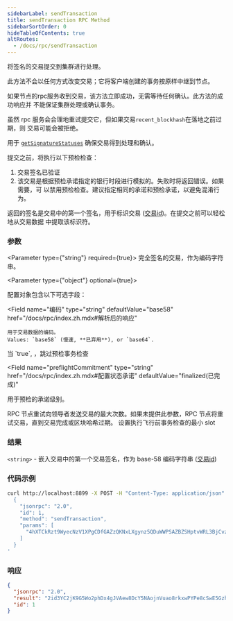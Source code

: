 ```yaml
---
sidebarLabel: sendTransaction
title: sendTransaction RPC Method
sidebarSortOrder: 0
hideTableOfContents: true
altRoutes:
  - /docs/rpc/sendTransaction
---
```


将签名的交易提交到集群进行处理。

此方法不会以任何方式改变交易；它将客户端创建的事务按原样中继到节点。

如果节点的rpc服务收到交易，该方法立即成功，无需等待任何确认。此方法的成功响应并
不能保证集群处理或确认事务。

虽然 rpc 服务会合理地重试提交它，但如果交易`recent_blockhash`在落地之前过期，则
交易可能会被拒绝。

用于 [`getSignatureStatuses`](#getsignaturestatuses) 确保交易得到处理和确认。

提交之前，将执行以下预检检查：

1. 交易签名已验证
2. 该交易是根据预检承诺指定的银行时段进行模拟的。失败时将返回错误。如果需要，可
   以禁用预检检查。建议指定相同的承诺和预检承诺，以避免混淆行为。

返回的签名是交易中的第一个签名，用于标识交易
([交易id](/docs/terminology.md#transaction-id))。在提交之前可以轻松地从交易数据
中提取该标识符。

<DocSideBySide>

<DocLeftSide>

### 参数

<Parameter type={"string"} required={true}>
  完全签名的交易，作为编码字符串。
</Parameter>

<Parameter type={"object"} optional={true}>

配置对象包含以下可选字段：

  <Field
  name="编码"
  type="string"
  defaultValue="base58"
  href="/docs/rpc/index.zh.mdx#解析后的响应"
>

    用于交易数据的编码。
    Values: `base58` (慢速, **已弃用**), or `base64`.

</Field>

<Field name="skipPreflight" type="bool" defaultValue="false">
  当 `true`, ，跳过预检事务检查
</Field>

<Field
  name="preflightCommitment"
  type="string"
  href="/docs/rpc/index.zh.mdx#配置状态承诺"
  defaultValue="finalized(已完成)"
>
  用于预检的承诺级别。
</Field>

<Field name="maxRetries" type="usize">
  RPC 节点重试向领导者发送交易的最大次数。如果未提供此参数，RPC
  节点将重试交易，直到交易完成或区块哈希过期。
</Field>

<Field name="minContextSlot" type="number">
  设置执行飞行前事务检查的最小 slot
</Field>

</Parameter>

### 结果

`<string>` - 嵌入交易中的第一个交易签名，作为 base-58 编码字符串
([交易id](/docs/terminology.md#transaction-id))

</DocLeftSide>

<DocRightSide>

### 代码示例

```bash
curl http://localhost:8899 -X POST -H "Content-Type: application/json" -d '
  {
    "jsonrpc": "2.0",
    "id": 1,
    "method": "sendTransaction",
    "params": [
      "4hXTCkRzt9WyecNzV1XPgCDfGAZzQKNxLXgynz5QDuWWPSAZBZSHptvWRL3BjCvzUXRdKvHL2b7yGrRQcWyaqsaBCncVG7BFggS8w9snUts67BSh3EqKpXLUm5UMHfD7ZBe9GhARjbNQMLJ1QD3Spr6oMTBU6EhdB4RD8CP2xUxr2u3d6fos36PD98XS6oX8TQjLpsMwncs5DAMiD4nNnR8NBfyghGCWvCVifVwvA8B8TJxE1aiyiv2L429BCWfyzAme5sZW8rDb14NeCQHhZbtNqfXhcp2tAnaAT"
    ]
  }
'
```

### 响应

```json
{
  "jsonrpc": "2.0",
  "result": "2id3YC2jK9G5Wo2phDx4gJVAew8DcY5NAojnVuao8rkxwPYPe8cSwE5GzhEgJA2y8fVjDEo6iR6ykBvDxrTQrtpb",
  "id": 1
}
```

</DocRightSide>
</DocSideBySide>
